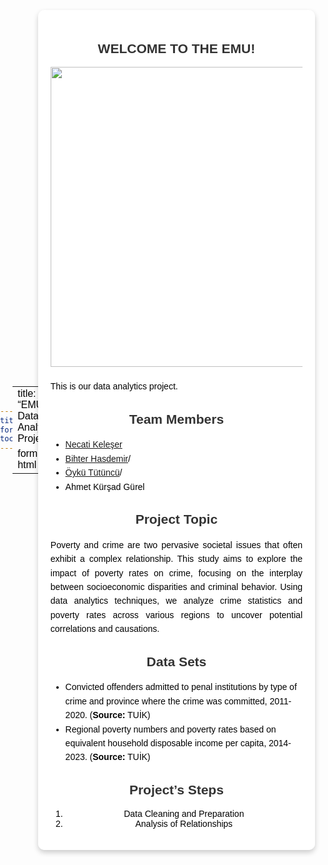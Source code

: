 ```yaml
---
title: "EMU Data Analytics Project"
format: html
toc: false
---
```


```{=html}
<style>
  #quarto-sidebar {
    display: none; /* Completely hide the sidebar */
  }
  .quarto-sidebar-collapse-item {
    display: none; /* Hide any collapsible sidebar */
  }
</style>
```

---
title: "EMU Data Analytics Project"
format: html
---

```{=html}
<style>
  /* Global background */
  body {
    background-image: url("assets/photos/background.jpg"); /* Replace with your actual path */
    background-size: cover;
    background-repeat: no-repeat;
    font-family: Arial, sans-serif;
    color: black; /* Default text color */
    margin: 0;
    padding: 0;
    display: flex; /* Enable flexbox for centering */
    justify-content: center; /* Center horizontally */
    align-items: center; /* Center vertically */
    min-height: 100vh; /* Ensure full screen height */
  }

  /* Main content box */
  .content-box {
    background-color: rgba(255, 255, 255, 0.9); /* Light gray/white background */
    padding: 20px;
    border-radius: 10px; /* Rounded corners */
    max-width: 900px; /* Limit content width */
    box-shadow: 0 4px 8px rgba(0, 0, 0, 0.2); /* Add subtle shadow */
    width: 80%; /* Make it responsive */
    text-align: center; /* Center text inside the box */
  }

  /* Title Styling */
  h1 {
    color: white; /* Make the main title white */
    font-size: 2.5em;
    margin-bottom: 20px;
  }

  /* Subtitles and other headings */
  h2 {
    color: #333333; /* Darker gray for subheadings */
  }

  /* Styling for lists and paragraphs */
  ul {
    line-height: 1.6;
    margin: 10px 0 20px;
    text-align: left; /* Align lists to the left */
  }

  p {
    line-height: 1.6;
    text-align: justify; /* Justify paragraph text */
  }

  img {
    display: block;
    margin: 0 auto 20px; /* Center the image */
  }
</style>
```

::: content-box
<h2>WELCOME TO THE EMU!</h2>

![](assets/photos/Word%20Is%20Ours%20!.webp){width="480"}

<p>This is our data analytics project.</p>

<h2>Team Members</h2>

<ul>

<li>[Necati Keleşer](https://emu-hacettepe-analytics.github.io/emu430-fall2024-nkeleser/)</li>

<li>[Bihter Hasdemir](https://emu-hacettepe-analytics.github.io/emu430-fall2024-bihterhasdemir)/</li>

<li>[Öykü Tütüncü](https://emu-hacettepe-analytics.github.io/emu430-fall2024-oykutt)/</li>

<li>Ahmet Kürşad Gürel</li>

</ul>

<h2>Project Topic</h2>

<p>Poverty and crime are two pervasive societal issues that often exhibit a complex relationship. This study aims to explore the impact of poverty rates on crime, focusing on the interplay between socioeconomic disparities and criminal behavior. Using data analytics techniques, we analyze crime statistics and poverty rates across various regions to uncover potential correlations and causations.</p>

<h2>Data Sets</h2>

<ul>

<li>Convicted offenders admitted to penal institutions by type of crime and province where the crime was committed, 2011-2020. (<strong>Source:</strong> TUİK)</li>

<li>Regional poverty numbers and poverty rates based on equivalent household disposable income per capita, 2014-2023. (<strong>Source:</strong> TUİK)</li>

</ul>

<h2>Project's Steps</h2>

<ol>

<li>Data Cleaning and Preparation</li>

<li>Analysis of Relationships</li>

</ol>
:::
